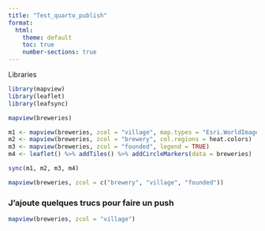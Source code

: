 ```yaml
---
title: "Test_quarto_publish"
format:
  html:
    theme: default
    toc: true
    number-sections: true
---
```


Libraries

```r

library(mapview)
library(leaflet)
library(leafsync)
```

```r

mapview(breweries)
```

```r

m1 <- mapview(breweries, zcol = "village", map.types = "Esri.WorldImagery")
m2 <- mapview(breweries, zcol = "brewery", col.regions = heat.colors)
m3 <- mapview(breweries, zcol = "founded", legend = TRUE)
m4 <- leaflet() %>% addTiles() %>% addCircleMarkers(data = breweries)

sync(m1, m2, m3, m4)
```

```r

mapview(breweries, zcol = c("brewery", "village", "founded"))

```

### J'ajoute quelques trucs pour faire un push

```r

mapview(breweries, zcol = "village")

```
